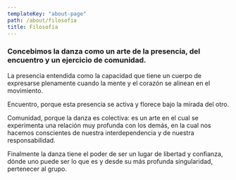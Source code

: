 ```yaml
---
templateKey: "about-page"
path: /about/filosofia
title: Filosofia
---
```



<About  showImage={false}>

### Concebimos la danza como un arte de la presencia, del encuentro y un ejercicio de comunidad.

La presencia entendida como la capacidad que tiene un cuerpo de expresarse plenamente cuando la mente y el corazón se alinean en el movimiento.

Encuentro, porque esta presencia se activa y florece bajo la mirada del otro.

Comunidad, porque la danza es colectiva: es un arte en el cual se experimenta una relación muy profunda con los demás, en la cual nos hacemos conscientes de nuestra interdependencia y de nuestra responsabilidad.

Finalmente la danza tiene el poder de ser un lugar de libertad y confianza, dónde uno puede ser lo que es y desde su más profunda singularidad, pertenecer al grupo.

</About>

